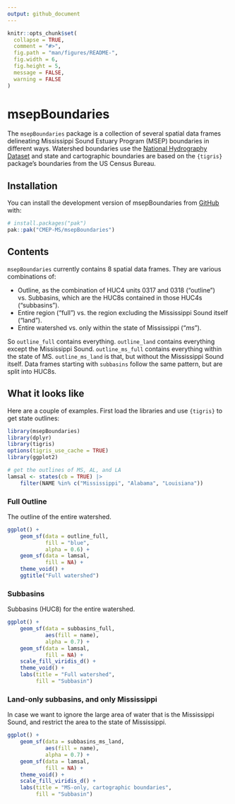 ```yaml
---
output: github_document
---
```


<!-- README.md is generated from README.Rmd. Please edit that file -->

```r
knitr::opts_chunk$set(
  collapse = TRUE,
  comment = "#>",
  fig.path = "man/figures/README-",
  fig.width = 6,
  fig.height = 5,
  message = FALSE,
  warning = FALSE
)
```

# msepBoundaries

<!-- badges: start -->
<!-- badges: end -->

The `msepBoundaries` package is a collection of several spatial data frames delineating Mississippi Sound Estuary Program (MSEP) boundaries in different ways. Watershed boundaries use the [National Hydrography Dataset](https://www.usgs.gov/national-hydrography/national-hydrography-dataset) and state and cartographic boundaries are based on the `{tigris}` package's boundaries from the US Census Bureau.    


## Installation

You can install the development version of msepBoundaries from [GitHub](https://github.com/) with:

``` r
# install.packages("pak")
pak::pak("CMEP-MS/msepBoundaries")
```

## Contents  

`msepBoundaries` currently contains 8 spatial data frames. They are various combinations of:  

-  Outline, as the combination of HUC4 units 0317 and 0318 ("outline") vs. Subbasins, which are the HUC8s contained in those HUC4s ("subbasins").  
-  Entire region ("full") vs. the region excluding the Mississippi Sound itself ("land").  
-  Entire watershed vs. only within the state of Mississippi ("_ms_").  

So `outline_full` contains everything. `outline_land` contains everything except the Mississippi Sound. `outline_ms_full` contains everything within the state of MS. `outline_ms_land` is that, but without the Mississippi Sound itself. Data frames starting with `subbasins` follow the same pattern, but are split into HUC8s.  

## What it looks like  

Here are a couple of examples. First load the libraries and use `{tigris}` to get state outlines:  

```r
library(msepBoundaries)
library(dplyr)
library(tigris)
options(tigris_use_cache = TRUE)
library(ggplot2)

# get the outlines of MS, AL, and LA
lamsal <- states(cb = TRUE) |> 
    filter(NAME %in% c("Mississippi", "Alabama", "Louisiana"))
```

### Full Outline  

The outline of the entire watershed.  

```r
ggplot() +
    geom_sf(data = outline_full,
            fill = "blue",
            alpha = 0.6) +
    geom_sf(data = lamsal,
            fill = NA) +
    theme_void() +
    ggtitle("Full watershed")
```


### Subbasins  

Subbasins (HUC8) for the entire watershed.


```r
ggplot() +
    geom_sf(data = subbasins_full,
            aes(fill = name),
            alpha = 0.7) +
    geom_sf(data = lamsal,
            fill = NA) +
    scale_fill_viridis_d() +
    theme_void() +
    labs(title = "Full watershed",
         fill = "Subbasin")
```



### Land-only subbasins, and only Mississippi  

In case we want to ignore the large area of water that is the Mississippi Sound, and restrict the area to the state of Mississippi.  

```r
ggplot() +
    geom_sf(data = subbasins_ms_land,
            aes(fill = name),
            alpha = 0.7) +
    geom_sf(data = lamsal,
            fill = NA) +
    theme_void() +
    scale_fill_viridis_d() +
    labs(title = "MS-only, cartographic boundaries",
         fill = "Subbasin")
```

